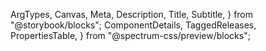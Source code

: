   ArgTypes,
  Canvas,
  Meta,
  Description,
  Title,
  Subtitle,
} from "@storybook/blocks";
  ComponentDetails,
  TaggedReleases,
  PropertiesTable,
} from "@spectrum-css/preview/blocks";


<Meta of={FieldGroupStories} title="Docs" />

<Title of={FieldGroupStories} />
<Subtitle of={FieldGroupStories} />
<ComponentDetails />

<Description of={FieldGroupStories} />

## Variants

### Vertical

A vertical group of fields:

#### Vertical Radio

<Canvas of={FieldGroupStories.VerticalRadio} />

#### Vertical Checkbox

<Canvas of={FieldGroupStories.VerticalCheckbox} />

### Horizontal

A horizontal group of fields:

#### Horizontal Radio

<Canvas of={FieldGroupStories.HorizontalRadio} />

#### Horizontal Checkbox

<Canvas of={FieldGroupStories.HorizontalCheckbox} />

### Invalid

An invalid group of radio buttons or checkboxes is signified by negative help text.

#### Invalid Radios

<Canvas of={FieldGroupStories.InvalidRadio} />

#### Invalid Checkboxes

<Canvas of={FieldGroupStories.InvalidCheckbox} />

### Required or optional

<Description of={FieldGroupStories.Required} />
<Description of={FieldGroupStories.Optional} />

#### Required

<Canvas of={FieldGroupStories.Required} />

#### Required Asterisk

<Canvas of={FieldGroupStories.RequiredAsterisk} />

#### Optional

<Canvas of={FieldGroupStories.Optional} />

### Side label position

<Description of={FieldGroupStories.VerticalSideLabelRadio} />

#### Side Label Vertical Radio

<Canvas of={FieldGroupStories.VerticalSideLabelRadio} />

#### Side Label Horizontal Radio

<Canvas of={FieldGroupStories.HorizontalSideLabelRadio} />

#### Side Label Vertical Checkbox

<Canvas of={FieldGroupStories.VerticalSideLabelCheckbox} />

#### Side Label Horizontal Checkbox

<Canvas of={FieldGroupStories.HorizontalSideLabelCheckbox} />

### Read-only Checkbox

<Description of={FieldGroupStories.ReadOnlyCheckbox} />

<Canvas of={FieldGroupStories.ReadOnlyCheckbox} />

### Read-only Radio

<Description of={FieldGroupStories.ReadOnlyRadio} />

<Canvas of={FieldGroupStories.ReadOnlyRadio} />

## Properties

The component accepts the following inputs (properties):

<ArgTypes />

<PropertiesTable />

## Tagged releases

<TaggedReleases />

